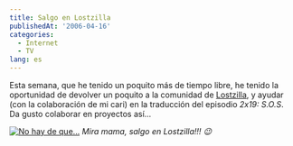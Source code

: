 ```yaml
---
title: Salgo en Lostzilla
publishedAt: '2006-04-16'
categories:
  - Internet
  - TV
lang: es
---
```


Esta semana, que he tenido un poquito más de tiempo libre, he tenido la oportunidad de devolver un poquito a la comunidad de [Lostzilla](http://www.lostzilla.net/), y ayudar (con la colaboración de mi cari) en la traducción del episodio _2x19: S.O.S_. Da gusto colaborar en proyectos así...

[![No hay de que...](/images/legacy/lostzilla19.Png)](/images/legacy/lostzilla19.Png 'Lostzilla') _Mira mama, salgo en Lostzilla!!! 😉_

